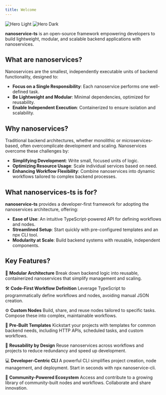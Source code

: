 ```yaml
---
title: Welcome
---
```


<img
  className="block dark:hidden"
  src="/assets/images/nanoservices-light.png"
  alt="Hero Light"
/>
<img
  className="hidden dark:block"
  src="/assets/images/nanoservices-dark.png"
  alt="Hero Dark"
/>

**nanoservice-ts** is an open-source framework empowering developers to build lightweight, modular, and scalable backend applications with nanoservices.

## What are nanoservices?
Nanoservices are the smallest, independently executable units of backend functionality, designed to:
* **Focus on a Single Responsibility**: Each nanoservice performs one well-defined task.
* **Be Lightweight and Modular**: Minimal dependencies, optimized for reusability.
* **Enable Independent Execution**: Containerized to ensure isolation and scalability.

## Why nanoservices?
Traditional backend architectures, whether monolithic or microservices-based, often overcomplicate development and scaling. Nanoservices overcome these challenges by:
* **Simplifying Development**: Write small, focused units of logic.
* **Optimizing Resource Usage**: Scale individual services based on need.
* **Enhancing Workflow Flexibility**: Combine nanoservices into dynamic workflows tailored to complex backend processes.

## What nanoservices-ts is for?
**nanoservice-ts** provides a developer-first framework for adopting the nanoservices architecture, offering:

* **Ease of Use**: An intuitive TypeScript-powered API for defining workflows and nodes.
* **Streamlined Setup**: Start quickly with pre-configured templates and an npx CLI tool.
* **Modularity at Scale**: Build backend systems with reusable, independent components.


## Key Features?

🚀 **Modular Architecture**
Break down backend logic into reusable, containerized nanoservices that simplify management and scaling.

🛠️ **Code-First Workflow Definition**
Leverage TypeScript to programmatically define workflows and nodes, avoiding manual JSON creation.

⚙️ **Custom Nodes**
Build, share, and reuse nodes tailored to specific tasks. Compose these into complex, maintainable workflows.

🧩 **Pre-Built Templates**
Kickstart your projects with templates for common backend needs, including HTTP APIs, scheduled tasks, and custom workflows.

🔄 **Reusability by Design**
Reuse nanoservices across workflows and projects to reduce redundancy and speed up development.

💻 **Developer-Centric CLI**
A powerful CLI simplifies project creation, node management, and deployment. Start in seconds with npx nanoservice-cli.

🤝 **Community-Powered Ecosystem**
Access and contribute to a growing library of community-built nodes and workflows. Collaborate and share innovation.
